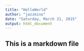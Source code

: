 ```yaml
---
title: "HelloWorld"
author: "jazzmino"
date: "Saturday, March 21, 2015"
output: html_document
---
```

## This is a markdown file